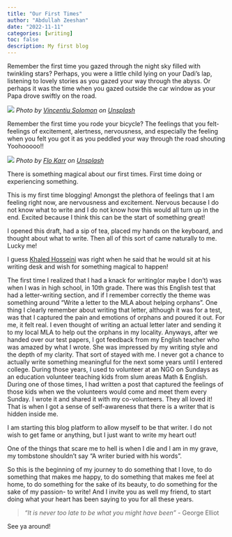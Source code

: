 ```yaml
---
title: "Our First Times"
author: "Abdullah Zeeshan"
date: "2022-11-11"
categories: [writing]
toc: false
description: My first blog
---
```


Remember the first time you gazed through the night sky filled with twinkling stars? Perhaps, you were a little child lying on your Dadi's lap, listening to lovely stories as you gazed your way through the abyss. Or perhaps it was the time when you gazed outside the car window as your Papa drove swiftly on the road.

![](night_sky.jpg)
*Photo by [Vincentiu Solomon](https://unsplash.com/@vincentiu) on [Unsplash](https://unsplash.com)*


Remember the first time you rode your bicycle? The feelings that you felt- feelings of excitement, alertness, nervousness, and especially the feeling when you felt you got it as you peddled your way through the road shouting Yoohooooo!!


![](cycle.jpg)
*Photo by [Flo Karr](https://unsplash.com/@flo_karr) on [Unsplash](https://unsplash.com)*


There is something magical about our first times. First time doing or experiencing something.

This is my first time blogging! Amongst the plethora of feelings that I am feeling right now, are nervousness and excitement.
Nervous because I do not know what to write and I do not know how this would all turn up in the end. Excited because I think this can be the start of something great!   

I opened this draft, had a sip of tea, placed my hands on the keyboard, and thought about what to write. Then all of this sort of came naturally to me. Lucky me!

I guess [Khaled Hosseini](https://khaledhosseini.com/) was right when he said that he would sit at his writing desk and wish for something magical to happen! 

The first time I realized that I had a knack for writing(or maybe I don't) was when I was in high school, in 10th grade. There was this English test that had a letter-writing section, and if I remember correctly the theme was something around "Write a letter to the MLA about helping orphans". One thing I clearly remember about writing that letter, although it was for a test, was that I captured the pain and emotions of orphans and poured it out. For me, it felt real. I even thought of writing an actual letter later and sending it to my local MLA to help out the orphans in my locality. Anyways, after we handed over our test papers, I got feedback from my English teacher who was amazed by what I wrote. She was impressed by my writing style and the depth of my clarity. That sort of stayed with me. I never got a chance to actually write something meaningful for the next some years until I entered college. During those years, I used to volunteer at an NGO on Sundays as an education volunteer teaching kids from slum areas Math & English. During one of those times, I had written a post that captured the feelings of those kids when we the volunteers would come and meet them every Sunday. I wrote it and shared it with my co-volunteers. They all loved it! That is when I got a sense of self-awareness that there is a writer that is hidden inside me. 

I am starting this blog platform to allow myself to be that writer. I do not wish to get fame or anything, but I just want to write my heart out!

One of the things that scare me to hell is when I die and I am in my grave, my tombstone shouldn't say "A writer buried with his words".

So this is the beginning of my journey to do something that I love, to do something that makes me happy, to do something that makes me feel at home, to do something for the sake of its beauty, to do something for the sake of my passion- to write! And I invite you as well my friend, to start doing what your heart has been saying to you for all these years.

> *"It is never too late to be what you might have been"* - George Elliot

See ya around!
